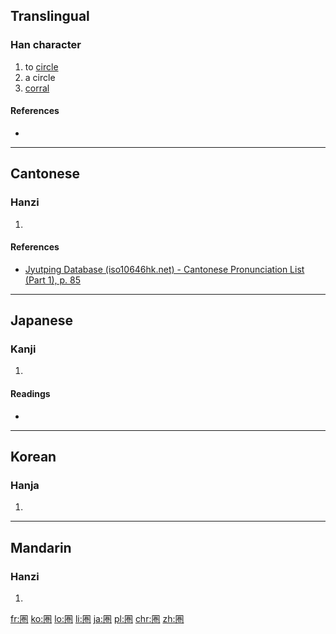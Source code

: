 {{also|圈}}
==Translingual==

===Han character===
{{Han char|rn=31|rad=囗|as=08|sn=11|four=|canj=田火手山 (WFQU), X田火手山 (XWFQU)|ids=⿴[[囗]][[巻]]}}

# to [[circle]]
# a circle
# [[corral]]

====References====
* {{Han ref|kx=0220.051|dkj=04815|hdz=10722.131|uh=570F|ud=22287}}

----

==Cantonese==

===Hanzi===
{{yue-hanzi|jyut=[[hyun1]]|y=hyun1}}

# {{defn|lang=yue|sort=囗08}}

====References====
* [http://www.iso10646hk.net/jp/document/download.jsp Jyutping Database (iso10646hk.net) - Cantonese Pronunciation List (Part 1), p. 85]

----

==Japanese==

===Kanji===
{{ja-kanji|grade=c|rs=囗08}}

# {{defn|lang=ja|sort=囗08}}

====Readings====
* {{ja-readings|on=[[けん]] (ken)|kun=[[かこい]] (kakoi)}}

----

==Korean==

===Hanja===
{{ko-hanja|hangeul=권|rv=gwon|mr=kwŏn}}

# {{defn|lang=ko|sort=囗08}}

----

==Mandarin==

===Hanzi===
{{cmn-hanzi|pin=[[quān]] ([[quan1]])|wg=ch'üan<sup>1</sup>}}

# {{defn|lang=cmn|sort=囗08}}

[[fr:圏]]
[[ko:圏]]
[[lo:圏]]
[[li:圏]]
[[ja:圏]]
[[pl:圏]]
[[chr:圏]]
[[zh:圏]]